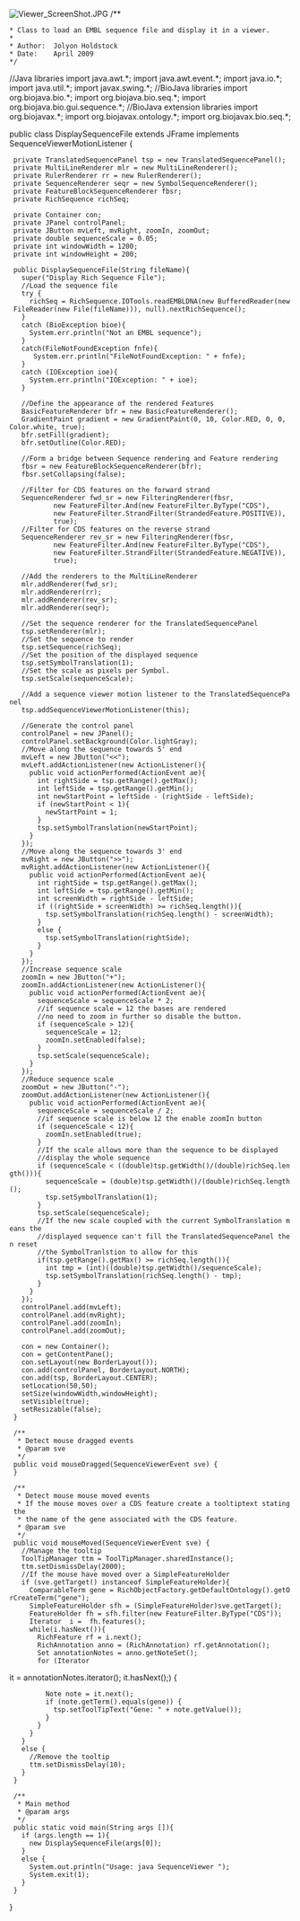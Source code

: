 [[Image:Viewer ScreenShot.JPG]] 
<java>
/**
 * Class to load an EMBL sequence file and display it in a viewer.
 *
 * Author:  Jolyon Holdstock
 * Date:    April 2009
 */

//Java libraries
import java.awt.*;
import java.awt.event.*;
import java.io.*;
import java.util.*;
import javax.swing.*;
//BioJava libraries
import org.biojava.bio.*;
import org.biojava.bio.seq.*;
import org.biojava.bio.gui.sequence.*;
//BioJava extension libraries
import org.biojavax.*;
import org.biojavax.ontology.*;
import org.biojavax.bio.seq.*;

public class DisplaySequenceFile extends JFrame implements SequenceViewerMotionListener {
  private TranslatedSequencePanel tsp = new TranslatedSequencePanel();
  private MultiLineRenderer mlr = new MultiLineRenderer();
  private RulerRenderer rr = new RulerRenderer();
  private SequenceRenderer seqr = new SymbolSequenceRenderer();
  private FeatureBlockSequenceRenderer fbsr;
  private RichSequence richSeq;

  private Container con;
  private JPanel controlPanel;
  private JButton mvLeft, mvRight, zoomIn, zoomOut;
  private double sequenceScale = 0.05;
  private int windowWidth = 1200;
  private int windowHeight = 200;

  public DisplaySequenceFile(String fileName){
    super("Display Rich Sequence File");
    //Load the sequence file
    try {
      richSeq = RichSequence.IOTools.readEMBLDNA(new BufferedReader(new FileReader(new File(fileName))), null).nextRichSequence();
    }
    catch (BioException bioe){
      System.err.println("Not an EMBL sequence");
    }
    catch(FileNotFoundException fnfe){
       System.err.println("FileNotFoundException: " + fnfe);
    }
    catch (IOException ioe){
      System.err.println("IOException: " + ioe);
    }

    //Define the appearance of the rendered Features
    BasicFeatureRenderer bfr = new BasicFeatureRenderer();
    GradientPaint gradient = new GradientPaint(0, 10, Color.RED, 0, 0, Color.white, true);
    bfr.setFill(gradient);
    bfr.setOutline(Color.RED);

    //Form a bridge between Sequence rendering and Feature rendering
    fbsr = new FeatureBlockSequenceRenderer(bfr);
    fbsr.setCollapsing(false);

    //Filter for CDS features on the forward strand
    SequenceRenderer fwd_sr = new FilteringRenderer(fbsr,
            new FeatureFilter.And(new FeatureFilter.ByType("CDS"),
            new FeatureFilter.StrandFilter(StrandedFeature.POSITIVE)),
            true);
    //Filter for CDS features on the reverse strand
    SequenceRenderer rev_sr = new FilteringRenderer(fbsr,
            new FeatureFilter.And(new FeatureFilter.ByType("CDS"),
            new FeatureFilter.StrandFilter(StrandedFeature.NEGATIVE)),
            true);

    //Add the renderers to the MultiLineRenderer
    mlr.addRenderer(fwd_sr);
    mlr.addRenderer(rr);
    mlr.addRenderer(rev_sr);
    mlr.addRenderer(seqr);

    //Set the sequence renderer for the TranslatedSequencePanel
    tsp.setRenderer(mlr);
    //Set the sequence to render
    tsp.setSequence(richSeq);
    //Set the position of the displayed sequence
    tsp.setSymbolTranslation(1);
    //Set the scale as pixels per Symbol.
    tsp.setScale(sequenceScale);

    //Add a sequence viewer motion listener to the TranslatedSequencePanel
    tsp.addSequenceViewerMotionListener(this);

    //Generate the control panel
    controlPanel = new JPanel();
    controlPanel.setBackground(Color.lightGray);
    //Move along the sequence towards 5' end
    mvLeft = new JButton("<<");
    mvLeft.addActionListener(new ActionListener(){
      public void actionPerformed(ActionEvent ae){
        int rightSide = tsp.getRange().getMax();
        int leftSide = tsp.getRange().getMin();
        int newStartPoint = leftSide - (rightSide - leftSide);
        if (newStartPoint < 1){
          newStartPoint = 1;
        }
        tsp.setSymbolTranslation(newStartPoint);
      }
    });
    //Move along the sequence towards 3' end
    mvRight = new JButton(">>");
    mvRight.addActionListener(new ActionListener(){
      public void actionPerformed(ActionEvent ae){
        int rightSide = tsp.getRange().getMax();
        int leftSide = tsp.getRange().getMin();
        int screenWidth = rightSide - leftSide;
        if ((rightSide + screenWidth) >= richSeq.length()){
          tsp.setSymbolTranslation(richSeq.length() - screenWidth);
        }
        else {
          tsp.setSymbolTranslation(rightSide);
        }
      }
    });
    //Increase sequence scale
    zoomIn = new JButton("+");
    zoomIn.addActionListener(new ActionListener(){
      public void actionPerformed(ActionEvent ae){
        sequenceScale = sequenceScale * 2;
        //if sequence scale = 12 the bases are rendered
        //no need to zoom in further so disable the button.
        if (sequenceScale > 12){
          sequenceScale = 12;
          zoomIn.setEnabled(false);
        }
        tsp.setScale(sequenceScale);
      }
    });
    //Reduce sequence scale
    zoomOut = new JButton("-");
    zoomOut.addActionListener(new ActionListener(){
      public void actionPerformed(ActionEvent ae){
        sequenceScale = sequenceScale / 2;
        //if sequence scale is below 12 the enable zoomIn button
        if (sequenceScale < 12){
          zoomIn.setEnabled(true);
        }
        //If the scale allows more than the sequence to be displayed
        //display the whole sequence
        if (sequenceScale < ((double)tsp.getWidth()/(double)richSeq.length())){
          sequenceScale = (double)tsp.getWidth()/(double)richSeq.length();
          tsp.setSymbolTranslation(1);
        }
        tsp.setScale(sequenceScale);
        //If the new scale coupled with the current SymbolTranslation means the
        //displayed sequence can't fill the TranslatedSequencePanel then reset 
        //the SymbolTranlstion to allow for this
        if(tsp.getRange().getMax() >= richSeq.length()){
          int tmp = (int)((double)tsp.getWidth()/sequenceScale);
          tsp.setSymbolTranslation(richSeq.length() - tmp);
        }
      }
    });
    controlPanel.add(mvLeft);
    controlPanel.add(mvRight);
    controlPanel.add(zoomIn);
    controlPanel.add(zoomOut);

    con = new Container();
    con = getContentPane();
    con.setLayout(new BorderLayout());
    con.add(controlPanel, BorderLayout.NORTH);
    con.add(tsp, BorderLayout.CENTER);
    setLocation(50,50);
    setSize(windowWidth,windowHeight);
    setVisible(true);
    setResizable(false);
  }

  /**
   * Detect mouse dragged events
   * @param sve
   */
  public void mouseDragged(SequenceViewerEvent sve) {
  }

  /**
   * Detect mouse mouse moved events
   * If the mouse moves over a CDS feature create a tooltiptext stating the
   * the name of the gene associated with the CDS feature.
   * @param sve
   */
  public void mouseMoved(SequenceViewerEvent sve) {
    //Manage the tooltip
    ToolTipManager ttm = ToolTipManager.sharedInstance();
    ttm.setDismissDelay(2000);
    //If the mouse have moved over a SimpleFeatureHolder
    if (sve.getTarget() instanceof SimpleFeatureHolder){
      ComparableTerm gene = RichObjectFactory.getDefaultOntology().getOrCreateTerm("gene");
      SimpleFeatureHolder sfh = (SimpleFeatureHolder)sve.getTarget();
      FeatureHolder fh = sfh.filter(new FeatureFilter.ByType("CDS"));
      Iterator <RichFeature> i =  fh.features();
      while(i.hasNext()){
        RichFeature rf = i.next();
        RichAnnotation anno = (RichAnnotation) rf.getAnnotation();
        Set annotationNotes = anno.getNoteSet();
        for (Iterator <Note> it = annotationNotes.iterator(); it.hasNext();) {
          Note note = it.next();
          if (note.getTerm().equals(gene)) {
            tsp.setToolTipText("Gene: " + note.getValue());
          }
        }
      }
    }
    else {
      //Remove the tooltip
      ttm.setDismissDelay(10);
    }
  }

  /**
   * Main method
   * @param args
   */
  public static void main(String args []){
    if (args.length == 1){
      new DisplaySequenceFile(args[0]);
    }
    else {
      System.out.println("Usage: java SequenceViewer <EMBL file>");
      System.exit(1);
    }
  }
}
</java>